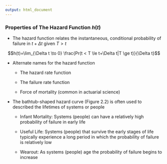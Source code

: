 ```yaml
---
output: html_document
---
```


### Properties of The Hazard Function $h(t)$

- The hazard function relates the instantaneous, conditional probability of failure in $t+\Delta t$ given $T>t$ 

$$h(t)=\lim_{\Delta t \to 0} \frac{Pr(t < T \le t+\Delta t|T \ge t)}{\Delta t}$$

- Alternate names for the hazard function

    + The hazard rate function

    + The failure rate function

    + Force of mortality (common in actuarial science)

- The bathtub-shaped hazard curve (Figure 2.2) is often used to described the lifetimes of systems or people

    + Infant Mortality: Systems (people) can have a relatively high probability of failure in early life

    + Useful Life: Systems (people) that survive the early stages of life typically experience a long period in which the probability of failure is relatively low

    + Wearout: As systems (people) age the probability of failure begins to increase

